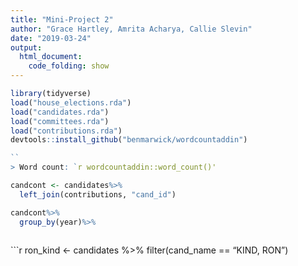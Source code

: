 ```yaml
---
title: "Mini-Project 2"
author: "Grace Hartley, Amrita Acharya, Callie Slevin"
date: "2019-03-24"
output: 
  html_document:
    code_folding: show
---
```


```r
library(tidyverse)
load("house_elections.rda")
load("candidates.rda")
load("committees.rda")
load("contributions.rda")
devtools::install_github("benmarwick/wordcountaddin")

``
> Word count: `r wordcountaddin::word_count()'

```


```r
candcont <- candidates%>% 
  left_join(contributions, "cand_id")
```

```r
candcont%>%
  group_by(year)%>%
  

```

```r
ron_kind <- candidates %>%
  filter(cand_name == "KIND, RON")